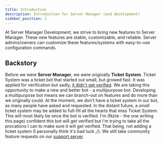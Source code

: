 ```yaml
---
title: Introduction
description: Introduction for Server Manager (and development)
sidebar_position: 1
---
```


At Server Manager Development, we strive to bring new features to Server Manager. These new features are stable, customizable, and reliable. Server admins/owners can customize these features/systems with easy-to-use configuration commands.

## Backstory
Before we were **Server Manager**, we were originally **Ticket System**. Ticket System was a ticket bot that started out small, but growed fast. It was applied for verification but sadly, [it didn't get verified](https://servermanagerbot.ml/updates/rebranding-announcement). We are taking this opportunity to make a new and better bot - a multipurpose bot. 
Developing a multipurpose bot means we can branch-out on features and do more than we originally could. 
At the moment, we don't have a ticket system in our bot, as many people have asked and requested. In the distant future, a *small* ticket system may be added to full-fill all the hearts that miss Ticket System. This will most likely be once the bot is verified. I'm (Nziie - the one writing this page) confident this bot will get verified but i'm trying to take all the procations I can to make sure it will get verified. That being, not adding a ticket system (I personally think it's bad luck ;/). We still take community feature requests on our [support server](https://discord.gg/6bCKvP24kb).
